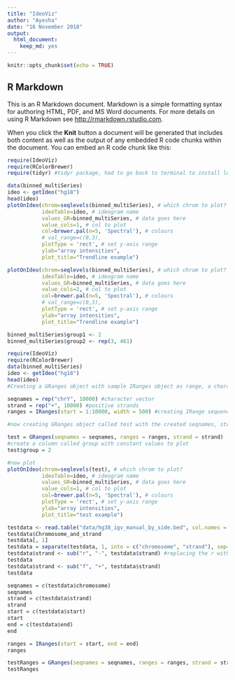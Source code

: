 ```yaml
---
title: "IdeoViz"
author: "Ayesha"
date: "16 November 2018"
output: 
  html_document:
    keep_md: yes
---
```


```r
knitr::opts_chunk$set(echo = TRUE)
```

## R Markdown

This is an R Markdown document. Markdown is a simple formatting syntax for authoring HTML, PDF, and MS Word documents. For more details on using R Markdown see <http://rmarkdown.rstudio.com>.

When you click the **Knit** button a document will be generated that includes both content as well as the output of any embedded R code chunks within the document. You can embed an R code chunk like this:

```r
require(IdeoViz)
require(RColorBrewer)
require(tidyr) #tidyr package, had to go back to terminal to install lol
```

```r
data(binned_multiSeries)
ideo <- getIdeo("hg18")
head(ideo)
plotOnIdeo(chrom=seqlevels(binned_multiSeries), # which chrom to plot?
           ideoTable=ideo, # ideogram name
           values_GR=binned_multiSeries, # data goes here
           value_cols=1, # col to plot
           col=brewer.pal(n=5, 'Spectral'), # colours
           # val_range=c(0,3),
           plotType = 'rect', # set y-axis range
           ylab="array intensities",
           plot_title="Trendline example")

plotOnIdeo(chrom=seqlevels(binned_multiSeries), # which chrom to plot?
           ideoTable=ideo, # ideogram name
           values_GR=binned_multiSeries, # data goes here
           value_cols=2, # col to plot
           col=brewer.pal(n=5, 'Spectral'), # colours
           # val_range=c(0,3),
           plotType = 'rect', # set y-axis range
           ylab="array intensities",
           plot_title="Trendline example")

binned_multiSeries$group1 <- 2
binned_multiSeries$group2 <- rep(3, 461)

```




```r
require(IdeoViz)
require(RColorBrewer)
data(binned_multiSeries)
ideo <- getIdeo("hg18")
head(ideo)
#Creating a GRanges object with sample IRanges object as range, a character vector for strand information, and another chracter vector for the sequence name 

seqnames = rep("chrY", 10000) #character vector 
strand = rep("+", 10000) #positive strands
ranges = IRanges(start = 1:10000, width = 500) #creating IRange sequences with 10,000 entries

#now creating GRanges object called test with the created seqnames, strand, and ranges parameters as before

test = GRanges(seqnames = seqnames, ranges = ranges, strand = strand)
#create a column called group with constant values to plot
test$group = 2

#now plot
plotOnIdeo(chrom=seqlevels(test), # which chrom to plot?
           ideoTable=ideo, # ideogram name
           values_GR=binned_multiSeries, # data goes here
           value_cols=1, # col to plot
           col=brewer.pal(n=5, 'Spectral'), # colours
           plotType = 'rect', # set y-axis range
           ylab="array intensities",
           plot_title="test example")
```


```r
testdata <- read.table("data/hg38_igv_manual_by_side.bed", col.names = c("Chromosome_and_strand", "start", "end"), stringsAsFactors = FALSE) #reading in our data
testdata$Chromosome_and_strand
testdata[, 1]
testdata = separate(testdata, 1, into = c("chromosome", "strand"), sep="_", remove = TRUE) #using tidyverse's function "separate" to separate the chromosome name and strand data
testdata$strand <- sub("r", "-", testdata$strand) #replacing the r with "-"s for use as strand data
testdata
testdata$strand <- sub("f", "+", testdata$strand)
testdata

seqnames = c(testdata$chromosome)
seqnames
strand = c(testdata$strand)
strand
start = c(testdata$start)
start
end = c(testdata$end)
end

ranges = IRanges(start = start, end = end)
ranges

testRanges = GRanges(seqnames = seqnames, ranges = ranges, strand = strand)
testRanges

```

